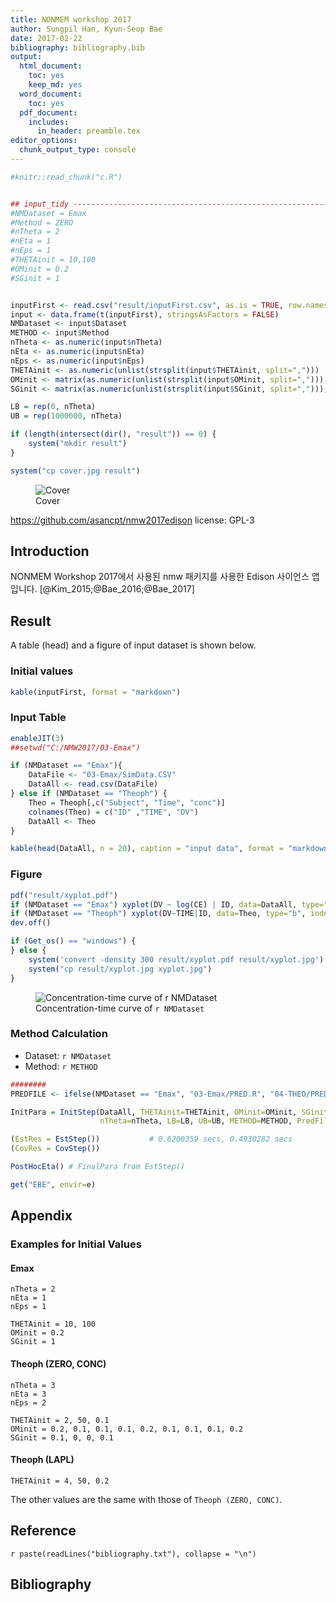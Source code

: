 ```yaml
---
title: NONMEM workshop 2017
author: Sungpil Han, Kyun-Seop Bae
date: 2017-02-22
bibliography: bibliography.bib
output:
  html_document:
    toc: yes
    keep_md: yes
  word_document:
    toc: yes
  pdf_document:
    includes:
      in_header: preamble.tex
editor_options: 
  chunk_output_type: console
---
```


```r
#knitr::read_chunk("c.R")
```

```r
```

```r
## input_tidy --------------------------------------------------------------
#NMDataset = Emax
#Method = ZERO
#nTheta = 2
#nEta = 1
#nEps = 1
#THETAinit = 10,100
#OMinit = 0.2
#SGinit = 1


inputFirst <- read.csv("result/inputFirst.csv", as.is = TRUE, row.names = 1)
input <- data.frame(t(inputFirst), stringsAsFactors = FALSE)
NMDataset <- input$Dataset
METHOD <- input$Method 
nTheta <- as.numeric(input$nTheta)
nEta <- as.numeric(input$nEta)
nEps <- as.numeric(input$nEps)
THETAinit <- as.numeric(unlist(strsplit(input$THETAinit, split=",")))
OMinit <- matrix(as.numeric(unlist(strsplit(input$OMinit, split=","))), nrow=nEta, ncol=nEta)
SGinit <- matrix(as.numeric(unlist(strsplit(input$SGinit, split=","))), nrow=nEps, ncol=nEps)

LB = rep(0, nTheta)
UB = rep(1000000, nTheta)

if (length(intersect(dir(), "result")) == 0) {
    system("mkdir result")
}

system("cp cover.jpg result")
```

![Cover](cover.jpg)



<https://github.com/asancpt/nmw2017edison>
license: GPL-3

## Introduction

NONMEM Workshop 2017에서 사용된 nmw 패키지를 사용한 Edison 사이언스 앱입니다. [@Kim_2015;@Bae_2016;@Bae_2017]

## Result

A table (head) and a figure of input dataset is shown below.

### Initial values

```r
kable(inputFirst, format = "markdown")
```

### Input Table

```r
enableJIT(3)
##setwd("C:/NMW2017/03-Emax")

if (NMDataset == "Emax"){
    DataFile <- "03-Emax/SimData.CSV"
    DataAll <- read.csv(DataFile)
} else if (NMDataset == "Theoph") {
    Theo = Theoph[,c("Subject", "Time", "conc")]
    colnames(Theo) = c("ID" ,"TIME", "DV")
    DataAll <- Theo
}
```

```r
kable(head(DataAll, n = 20), caption = "input data", format = "markdown")
```

### Figure

```r
pdf("result/xyplot.pdf")
if (NMDataset == "Emax") xyplot(DV ~ log(CE) | ID, data=DataAll, type="b")
if (NMDataset == "Theoph") xyplot(DV~TIME|ID, data=Theo, type="b", index.cond=list(order(as.numeric(levels(unique(Theo$ID))))))
dev.off()

if (Get_os() == "windows") {
} else {
    system('convert -density 300 result/xyplot.pdf result/xyplot.jpg')
    system("cp result/xyplot.jpg xyplot.jpg")
}
```

![Concentration-time curve of `r NMDataset`](xyplot.jpg)

### Method Calculation

- Dataset: `r NMDataset`
- Method: `r METHOD`

```r
########
PREDFILE <- ifelse(NMDataset == "Emax", "03-Emax/PRED.R", "04-THEO/PRED.R")

InitPara = InitStep(DataAll, THETAinit=THETAinit, OMinit=OMinit, SGinit=SGinit, 
                    nTheta=nTheta, LB=LB, UB=UB, METHOD=METHOD, PredFile=PREDFILE)

(EstRes = EstStep())           # 0.6200359 secs, 0.4930282 secs
(CovRes = CovStep())

PostHocEta() # FinalPara from EstStep()

get("EBE", envir=e)
```

## Appendix

### Examples for Initial Values

#### Emax
```
nTheta = 2
nEta = 1
nEps = 1

THETAinit = 10, 100
OMinit = 0.2
SGinit = 1
```

#### Theoph (ZERO, CONC)
```
nTheta = 3
nEta = 3
nEps = 2

THETAinit = 2, 50, 0.1
OMinit = 0.2, 0.1, 0.1, 0.1, 0.2, 0.1, 0.1, 0.1, 0.2
SGinit = 0.1, 0, 0, 0.1
```

#### Theoph (LAPL)

```
THETAinit = 4, 50, 0.2
```

The other values are the same with those of `Theoph (ZERO, CONC)`.

## Reference

`r paste(readLines("bibliography.txt"), collapse = "\n")`

## Bibliography


